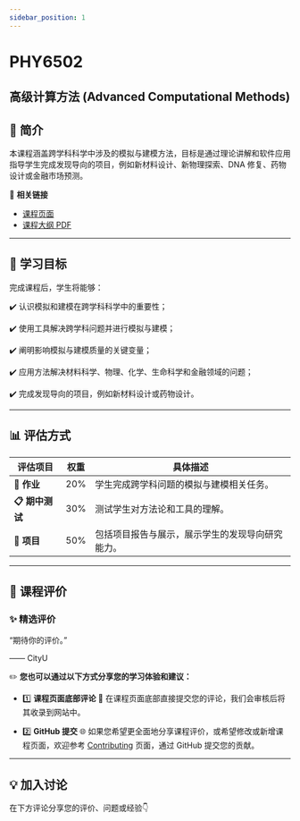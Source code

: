 ```yaml
---
sidebar_position: 1
---
```


# PHY6502
## 高级计算方法 (Advanced Computational Methods)

## **📘 简介**
本课程涵盖跨学科科学中涉及的模拟与建模方法，目标是通过理论讲解和软件应用指导学生完成发现导向的项目，例如新材料设计、新物理探索、DNA 修复、药物设计或金融市场预测。

🔗 **相关链接**
- [课程页面](https://www.cityu.edu.hk/catalogue/pg/202526/course/PHY6502.htm)
- [课程大纲 PDF](https://www.cityu.edu.hk/catalogue/pg/202526/course/PHY6502.pdf)

---

## **🎯 学习目标**

完成课程后，学生将能够：

✔️ 认识模拟和建模在跨学科科学中的重要性；

✔️ 使用工具解决跨学科问题并进行模拟与建模；

✔️ 阐明影响模拟与建模质量的关键变量；

✔️ 应用方法解决材料科学、物理、化学、生命科学和金融领域的问题；

✔️ 完成发现导向的项目，例如新材料设计或药物设计。

---

## **📊 评估方式**

| **评估项目**       | **权重** | **具体描述**                                                                                       |
|-------------------|---------|---------------------------------------------------------------------------------------------------|
| **📂 作业**        | 20%      | 学生完成跨学科问题的模拟与建模相关任务。                                                               |
| **📋 期中测试**     | 30%      | 测试学生对方法论和工具的理解。                                                                        |
| **📂 项目**        | 50%      | 包括项目报告与展示，展示学生的发现导向研究能力。                                                       |

---

## **💬 课程评价**

### ✨ **精选评价**
<div className={commentStyles.commentBox}>
    <p className={commentStyles.commentText}>
        “期待你的评价。”
    </p>
    <p className={commentStyles.commentAuthor}>—— CityU</p>
</div>

✏️ **您也可以通过以下方式分享您的学习体验和建议：**

- 1️⃣ **课程页面底部评论**
💬 在课程页面底部直接提交您的评论，我们会审核后将其收录到网站中。

- 2️⃣ **GitHub 提交**
🌐 如果您希望更全面地分享课程评价，或希望修改或新增课程页面，欢迎参考 [Contributing](/contributing) 页面，通过 GitHub 提交您的贡献。

---

## **💡 加入讨论**

在下方评论分享您的评价、问题或经验👇
<Utterances />
